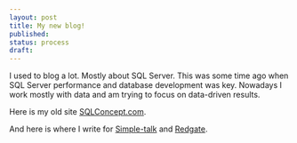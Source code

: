 ```yaml
---
layout: post
title: My new blog!
published: 
status: process
draft: 
---
```


I used to blog a lot. Mostly about SQL Server. 
This was some time ago when SQL Server performance and database development was key. 
Nowadays I work mostly with data and am trying to focus on data-driven results. 



Here is my old site [SQLConcept.com](http://SQLConcept.com).

And here is where I write for [Simple-talk](https://www.simple-talk.com/author/feodor-georgiev/) and [Redgate](https://www.red-gate.com/blog/author/feodor-georgiev).